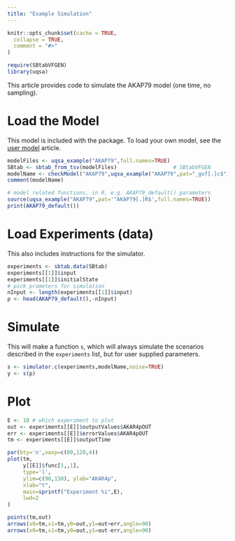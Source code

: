 ```yaml
---
title: "Example Simulation"
---
```


```r
knitr::opts_chunk$set(cache = TRUE,
  collapse = TRUE,
  comment = "#>"
)
```

```r
require(SBtabVFGEN)
library(uqsa)
```

This article provides code to simulate the AKAP79 model (one time, no sampling).

# Load the Model

This model is included with the package. To load your own model, see
the [user model](articles/user_model.html) article.

```r
modelFiles <- uqsa_example("AKAP79",full.names=TRUE)
SBtab <- sbtab_from_tsv(modelFiles)                  # SBtabVFGEN
modelName <- checkModel("AKAP79",uqsa_example("AKAP79",pat="_gvf[.]c$"))
comment(modelName)

# model related functions, in R, e.g. AKAP79_default() parameters
source(uqsa_example("AKAP79",pat='^AKAP79[.]R$',full.names=TRUE))
print(AKAP79_default())
```

# Load Experiments (data)

This also includes instructions for the simulator.

```r
experiments <- sbtab.data(SBtab)
experiments[[1]]$input
experiments[[1]]$initialState
# pick prameters for simulation
nInput <- length(experiments[[1]]$input)
p <- head(AKAP79_default(),-nInput)
```

# Simulate

This will make a function `s`, which will always simulate the
scenarios described in the `experiments` list, but for user supplied
parameters.

```r
s <- simulator.c(experiments,modelName,noise=TRUE)
y <- s(p)
```

# Plot

```r
E <- 10 # which experiment to plot
out <- experiments[[E]]$outputValues$AKAR4pOUT
err <- experiments[[E]]$errorValues$AKAR4pOUT
tm <- experiments[[E]]$outputTime

par(bty='n',xaxp=c(80,120,4))
plot(tm,
     y[[E]]$func[1,,1],
     type='l',
     ylim=c(90,130), ylab="AKAR4p",
     xlab="t",
     main=sprintf("Experiment %i",E),
     lwd=2
)

points(tm,out)
arrows(x0=tm,x1=tm,y0=out,y1=out+err,angle=90)
arrows(x0=tm,x1=tm,y0=out,y1=out-err,angle=90)
```
